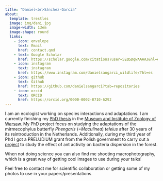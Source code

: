 ```yaml
---
title: "Daniel<br>Sánchez-García"
about:
  template: trestles
  image: img/dani.jpg
  image-width: 13em
  image-shape: round
  links:
    - icon: envelope
      text: Email
      href: contact.qmd
    - text: Google Scholar
      href: https://scholar.google.com/citations?user=5EQSDqwAAAAJ&hl=es
    - icon: instagram
      text: instagram
      href: https://www.instagram.com/danielsangarci_wildlife/?hl=es
    - icon: github
      text: Github
      href: https://github.com/danielsangarci?tab=repositories
    - icon: orcid
      text: ORCID
      href: https://orcid.org/0000-0002-0710-6292
---
```


I am an ecologist working on species interactions and adaptations. I am currently finishing my [PhD thesis](projects/phd-thesis/phd-thesis.qmd) in the [Museum and Institute of Zoology of Warsaw](https://miiz.waw.pl/en/2-uncategorised?type=926). My PhD project focus on studying the adaptations of the mirmecophylus butterfly *Phengaris* (=*Maculinea*) *teleius* after 30 years of its reintroduction in the Netherlands. Additionally, during my third year of Phd I got a PRELUDIUM grant from the Polish government to carry out a [project](projects/ant-plant-bacteria/ant-plant-bacteria.qmd) to study the effect of ant activity on bacteria dispersion in the forest.

When not doing science you can also find me shooting macrophotography, which is a great way of getting cool images to use during your talks!

Feel free to contact me for scientific collaboration or getting some of my photos to use in your papers/presentations.
